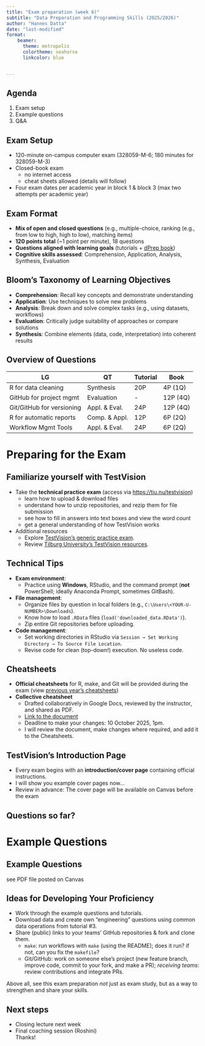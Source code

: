 ```yaml
---
title: "Exam preparation (week 6)"
subtitle: "Data Preparation and Programming Skills (2025/2026)"
author: "Hannes Datta"
date: "last-modified"
format: 
    beamer:
      theme: metropolis
      colortheme: seahorse
      linkcolor: blue


---
```


## Agenda

1. Exam setup
2. Example questions
3. Q&A

## Exam Setup

- 120-minute on-campus computer exam (328059-M-6; 180 minutes for 328059-M-3)
- Closed-book exam
  - no internet access
  - cheat sheets allowed (details will follow)
- Four exam dates per academic year in block 1 & block 3 (max two attempts per academic year)

## Exam Format

- **Mix of open and closed questions** (e.g., multiple-choice, ranking (e.g., from low to high, high to low), matching items)
- **120 points total** (~1 point per minute), 18 questions
- **Questions aligned with learning goals** (tutorials + [dPrep book](https://dprep-book.hannesdatta.com))
- **Cognitive skills assessed**: Comprehension, Application, Analysis, Synthesis, Evaluation

## Bloom’s Taxonomy of Learning Objectives

- **Comprehension**: Recall key concepts and demonstrate understanding
- **Application**: Use techniques to solve new problems
- **Analysis**: Break down and solve complex tasks (e.g., using datasets, workflows)
- **Evaluation**: Critically judge suitability of approaches or compare solutions
- **Synthesis**: Combine elements (data, code, interpretation) into coherent results

## Overview of Questions

| LG                          | QT          | Tutorial  | Book |
|-----------------------------|-------------|--------|-------|
| R for data cleaning     | Synthesis   | 20P          | 4P (1Q)  |
| GitHub for project mgmt | Evaluation  | -            | 12P (4Q) |
| Git/GitHub for versioning| Appl. & Eval.| 24P          | 12P (4Q) |
| R for automatic reports | Comp. & Appl.| 12P          | 6P (2Q)|
| Workflow Mgmt Tools      | Appl. & Eval.| 24P          | 6P (2Q)  |

# Preparing for the Exam

## Familiarize yourself with TestVision

- Take the **technical practice exam** (access via [https://tiu.nu/testvision](https://tiu.nu/testvision))
  - learn how to upload & download files
  - understand how to unzip repositories, and rezip them for file submission
  - see how to fill in answers into text boxes and view the word count
  - get a general understanding of how TestVision works
- Additional resources
  - Explore [TestVision’s generic practice exam](https://oefentoetsen.testvision.nl/online/fe/login_ot.htm?campagne=tlb_demo_eng&taal=2).
  - Review [Tilburg University’s TestVision resources](https://www.tilburguniversity.edu/students/studying/exams/e-assessment/testvision).

## Technical Tips

- **Exam environment**:
  - Practice using **Windows**, RStudio, and the command prompt (__not__ PowerShell; ideally Anaconda Prompt, sometimes GitBash).
- **File management**:
  - Organize files by question in local folders (e.g., `C:\Users\<YOUR-U-NUMBER>\Downloads`).
  - Know how to load `.RData` files (`load('downloaded_data.RData')`).
  - Zip entire Git repositories before uploading.
- **Code management**:
  - Set working directories in RStudio via `Session → Set Working Directory → To Source File Location`.
  - Revise code for clean (top-down!) execution. No useless code.


## Cheatsheets

- **Official cheatsheets** for R, make, and Git will be provided during the exam (view [previous year's cheatsheets](https://github.
com/hannesdatta/course-dprep/raw/main/material/exam/cheatsheets/cheatsheets-exam.
zip))
- **Collective cheatsheet**
  - Drafted collaboratively in Google Docs, reviewed by the instructor, and shared as PDF.
  - [Link to the document](https://docs.google.com/document/d/1ufyP0bcndNBltN6efJ87HdI0nthpgMQVSS-Flyr-zpU/edit?usp=sharing)
  - Deadline to make your changes: 10 October 2025, 1pm.
  - I will review the document, make changes where required, and add it to the Cheatsheets.

## TestVision’s Introduction Page

- Every exam begins with an **introduction/cover page** containing official instructions.
- I will show you example cover pages now...
- Review in advance: The cover page will be available on Canvas before the exam

## Questions so far?

# Example Questions

## Example Questions 

see PDF file posted on Canvas

## Ideas for Developing Your Proficiency

- Work through the example questions and tutorials.
- Download data and create own "engineering" questions using common data operations from tutorial #3.
- Share (public) links to your teams’ GitHub repositories & fork and clone them.
  - `make`: run workflows with `make` (using the README); does it run? if not, can you fix the `makefile`?
  - Git/GitHub: work on someone else’s project (new feature branch, improve code, commit to your fork, and make a PR); *receiving teams*: review contributions and integrate PRs.

Above all, see this exam preparation *not* just as exam study, but as a way to strengthen and share your skills.

## Next steps

- Closing lecture next week
- Final coaching session (Roshini)
<br>
Thanks!
